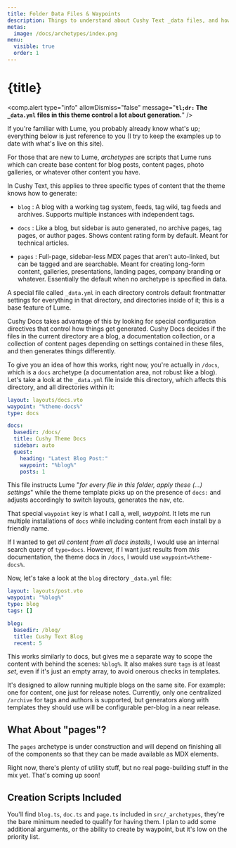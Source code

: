 ```yaml
---
title: Folder Data Files & Waypoints
description: Things to understand about Cushy Text _data files, and how they affect directories.
metas:
  image: /docs/archetypes/index.png
menu:
  visible: true
  order: 1
---
```


# {title}

<comp.alert
  type="info"
  allowDismiss="false"
  message="**`tl;dr:` The `_data.yml` files in this theme control a lot about generation.**" 
/>

If you're familiar with Lume, you probably already know what's up; everything
below is just reference to you (I try to keep the examples up to date with 
what's live on this site).

For those that are new to Lume, _archetypes_ are scripts that Lume runs which can 
create base content for blog posts, content pages, photo galleries, or whatever other
content you have. 

In Cushy Text, this applies to three specific types of content that the theme knows
how to generate:

 - `blog` : A blog with a working tag system, feeds, tag wiki, tag feeds and 
    archives. Supports multiple instances with independent tags.

 - `docs` : Like a blog, but sidebar is auto generated, no archive pages, 
   tag pages, or author pages. Shows content rating form by default. Meant
   for technical articles.

 - `pages` : Full-page, sidebar-less MDX pages that aren't auto-linked, but
    can be tagged and are searchable. Meant for creating long-form content, 
    galleries, presentations, landing pages, company branding or whatever.
    Essentially the default when no archetype is specified in data.

A special file called `_data.yml` in each directory controls default frontmatter
settings for everything in that directory, and directories inside of it; this is
a base feature of Lume.

Cushy Docs takes advantage of this by looking for special configuration directives 
that control how things get generated. Cushy Docs decides if the files in the current 
directory are a blog, a documentation collection, or a collection of content pages 
depending on settings contained in these files, and then generates things differently. 

To give you an idea of how this works, right now, you're actually in `/docs`,
which is a `docs` archetype (a documentation area, not robust like a blog). 
Let's take a look at the `_data.yml` file inside this directory, which affects
this directory, and all directories within it:

```yml
layout: layouts/docs.vto
waypoint: "%theme-docs%"
type: docs

docs:
  basedir: /docs/
  title: Cushy Theme Docs
  sidebar: auto
  guest:
    heading: "Latest Blog Post:"
    waypoint: "%blog%"
    posts: 1
```

This file instructs Lume "_for every file in this folder, apply these (...) settings_"
while the theme template picks up on the presence of `docs:` and adjusts accordingly
to switch layouts, generates the nav, etc. 

That special `waypoint` key is what I call a, well, _waypoint_. It lets me 
run multiple installations of `docs` while including content from each install
by a friendly name.

If I wanted to get _all content from all docs installs_, I would use an internal
search query of `type=docs`. However, if I want just results from _this_ documentation,
the theme docs in `/docs`, I would use `waypoint=%theme-docs%`. 

Now, let's take a look at the `blog` directory `_data.yml` file:

```yml
layout: layouts/post.vto
waypoint: "%blog%"
type: blog
tags: []

blog:
  basedir: /blog/
  title: Cushy Text Blog
  recent: 5
```

This works similarly to docs, but gives me a separate way to scope the 
content with behind the scenes: `%blog%`. It also makes sure `tags` is 
at least _set_, even if it's just an empty array, to avoid onerous 
checks in templates.

It's designed to allow running multiple blogs on the same site. For 
example: one for content, one just for release notes. Currently, only 
one centralized `/archive` for tags and authors is supported, but generators
along with templates they should use will be configurable per-blog in 
a near release.

## What About "pages"?

The `pages` archetype is under construction and will depend on finishing 
all of the components so that they can be made available as MDX elements.

Right now, there's plenty of utility stuff, but no real page-building 
stuff in the mix yet. That's coming up soon!

## Creation Scripts Included

You'll find `blog.ts`, `doc.ts` and `page.ts` included in `src/_archetypes`,
they're the bare minimum needed to qualify for having them. I plan to add
some additional arguments, or the ability to create by waypoint, but it's 
low on the priority list.













